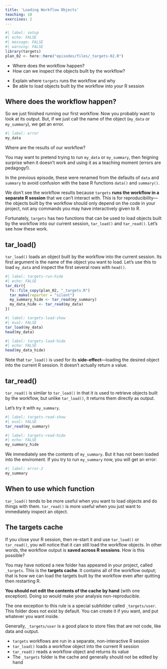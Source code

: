 ```yaml
---
title: 'Loading Workflow Objects'
teaching: 10
exercises: 2
---
```


```r
#| label: setup
#| echo: FALSE
#| message: FALSE
#| warning: FALSE
library(targets)
plan_02 <- here::here("episodes/files/_targets-02.R")
```

:::::::::::::::::::::::::::::::::::::: questions 

- Where does the workflow happen?
- How can we inspect the objects built by the workflow?

::::::::::::::::::::::::::::::::::::::::::::::::

::::::::::::::::::::::::::::::::::::: objectives

- Explain where `targets` runs the workflow and why
- Be able to load objects built by the workflow into your R session

::::::::::::::::::::::::::::::::::::::::::::::::

## Where does the workflow happen?

So we just finished running our first workflow.
Now you probably want to look at its output.
But, if we just call the name of the object (`my_data` or `my_summary`), we get an error.
```r
#| label: error
my_data
```

Where are the results of our workflow?

::::::::::::::::::::::::::::::::::::: instructor

You may want to pretend trying to run `my_data` or `my_summary`, then feigning surprise when it doesn't work and using it as a teaching moment (errors are pedagogy!).

In the previous episode, these were renamed from the defaults of `data` and `summary` to avoid confusion with the base R functions `data()` and `summary()`.

::::::::::::::::::::::::::::::::::::::::::::::::

We don't see the workflow results because `targets` **runs the workflow in a separate R session** that we can't interact with.
This is for reproducibility---the objects built by the workflow should only depend on the code in your project, not any commands you may have interactively given to R.

Fortunately, `targets` has two functions that can be used to load objects built by the workflow into our current session, `tar_load()` and `tar_read()`.
Let's see how these work.

## tar_load()

`tar_load()` loads an object built by the workflow into the current session.
Its first argument is the name of the object you want to load.
Let's use this to load `my_data` and inspect the first several rows with `head()`.

```r
#| label: targets-run-hide
#| echo: FALSE
tar_dir({
  fs::file_copy(plan_02, "_targets.R")
  tar_make(reporter = "silent")
  my_summary_hide <- tar_read(my_summary)
  my_data_hide <- tar_read(my_data)
})
```

```r
#| label: targets-load-show
#| eval: FALSE
tar_load(my_data)
head(my_data)
```

```r
#| label: targets-load-hide
#| echo: FALSE
head(my_data_hide)
```

Note that `tar_load()` is used for its **side-effect**---loading the desired object into the current R session.
It doesn't actually return a value.

## tar_read()

`tar_read()` is similar to `tar_load()` in that it is used to retrieve objects built by the workflow, but unlike `tar_load()`, it returns them directly as output.

Let's try it with `my_summary`.

```r
#| label: targets-read-show
#| eval: FALSE
tar_read(my_summary)
```

```r
#| label: targets-read-hide
#| echo: FALSE
my_summary_hide
```

We immediately see the contents of `my_summary`.
But it has not been loaded into the enviroment.
If you try to run `my_summary` now, you will get an error:

```r
#| label: error-2
my_summary
```

## When to use which function

`tar_load()` tends to be more useful when you want to load objects and do things with them.
`tar_read()` is more useful when you just want to immediately inspect an object.

## The targets cache

If you close your R session, then re-start it and use `tar_load()` or `tar_read()`, you will notice that it can still load the workflow objects.
In other words, the workflow output is **saved across R sessions**.
How is this possible?

You may have noticed a new folder has appeared in your project, called `_targets`.
This is the **targets cache**.
It contains all of the workflow output; that is how we can load the targets built by the workflow even after quitting then restarting R.

**You should not edit the contents of the cache by hand** (with one exception).
Doing so would make your analysis non-reproducible.

The one exception to this rule is a special subfolder called `_targets/user`.
This folder does not exist by default.
You can create it if you want, and put whatever you want inside.

Generally, `_targets/user` is a good place to store files that are not code, like data and output.

::::::::::::::::::::::::::::::::::::: keypoints 

- `targets` workflows are run in a separate, non-interactive R session
- `tar_load()` loads a workflow object into the current R session
- `tar_read()` reads a workflow object and returns its value
- The `_targets` folder is the cache and generally should not be edited by hand

::::::::::::::::::::::::::::::::::::::::::::::::


